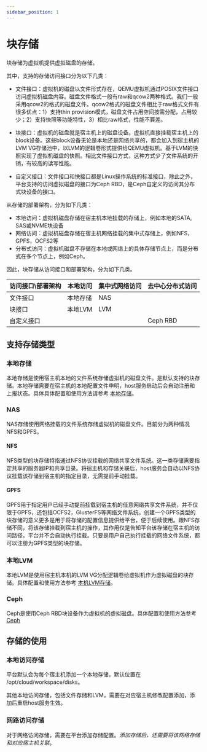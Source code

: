 ```yaml
---
sidebar_position: 1
---
```


# 块存储

块存储为虚拟机提供虚拟磁盘的存储。

其中，支持的存储访问接口分为以下几类：

* 文件接口：虚拟机的磁盘以文件形式存在，QEMU虚拟机通过POSIX文件接口访问虚拟机磁盘内容。磁盘文件格式一般有raw和qcow2两种格式。我们一般采用qcow2的格式的磁盘文件。qcow2格式的磁盘文件相比于raw格式文件有很多优点：1）支持thin provision模式，磁盘文件占用空间按需分配，占用较少；2）支持快照等功能特性，3）相比raw格式，性能不算差。

* 块接口：虚拟机的磁盘就是宿主机上的磁盘设备。虚拟机直接挂载宿主机上的block设备。这些block设备无论是本地还是网络共享的，都会加入到宿主机的LVM VG存储池中，以LVM的逻辑卷形式提供给QEMU虚拟机。基于LVM的快照实现了虚拟机磁盘的快照。相比文件接口方式，这种方式少了文件系统的开销，有较高的读写性能。

* 自定义接口：文件接口和快接口都是Linux操作系统的标准接口，除此之外，平台支持的访问虚拟磁盘的接口为Ceph RBD，是Ceph自定义的访问其分布式块设备的接口。

从存储的部署架构，分为如下几类：

* 本地访问：虚拟机磁盘存储在宿主机本地挂载的存储上，例如本地的SATA, SAS或NVME块设备
* 网络访问：虚拟机磁盘存储在宿主机网络挂载的集中式存储上，例如NFS，GPFS，OCFS2等
* 分布式访问：虚拟机磁盘不存储在本地或网络上的具体存储节点上，而是分布式在多个节点上，例如Ceph。

因此，块存储从访问接口和部署架构，分为如下几类。

| 访问接口\部署架构        |  本地访问           | 集中式网络访问       | 去中心分布式访问 |
|----------------|-------------------|--------------------|----------------|
| 文件接口        | 本地存储            | NAS                |                |
| 块接口          | 本地LVM            | LVM                |                |
| 自定义接口       |                   |                    | Ceph RBD       |

## 支持存储类型

### 本地存储

本地存储是使用宿主机本地的文件系统存储虚拟机的磁盘文件。是默认支持的块存储。本地存储需要在宿主机的本地配置文件申明，host服务启动后会自动注册和上报状态。具体具体配置和使用方法请参考 [本地存储](./add-storage)。

### NAS

NAS存储使用网络挂载的文件系统存储虚拟机的磁盘文件。目前分为两种情况NFS和GPFS。

#### NFS

NFS类型的块存储特指通过NFS协议挂载的网络共享文件系统。这一类存储需要指定共享的服务器IP和共享目录。将宿主机和存储关联后，host服务会自动以NFS协议挂载该存储到宿主机的指定目录，无需提前手动挂载。

#### GPFS

GPFS用于指定用户已经手动提前挂载到宿主机的任意网络共享文件系统，并不仅限于GPFS，还包括OCFS2，GlusterFS等网络文件系统。创建一个GPFS类型的块存储的意义更多是用于将存储的配置信息提供给平台，便于后续使用。跟NFS存储不同，将该存储挂载到宿主机的操作，其作用仅是告知平台该存储在宿主机的访问路径，平台并不会自动执行挂载。只要是用户自己执行挂载的网络文件系统，都可以注册为GPFS类型的块存储。

### 本地LVM

本地LVM是使用宿主机本机的LVM VG分配逻辑卷给虚拟机作为虚拟磁盘的块存储。具体配置和使用方法参考 [本机LVM存储](./lvm-storage)。

### Ceph

Ceph是使用Ceph RBD块设备作为虚拟机的虚拟磁盘。具体配置和使用方法参考 [Ceph](./ceph)

## 存储的使用

### 本地访问存储

平台默认会为每个宿主机添加一个本地存储，默认位置在 /opt/cloud/workspace/disks。

其他本地访问存储，包括文件存储和LVM，需要在对应宿主机修改配置添加，添加后重启host服务生效。

### 网路访问存储

对于网络访问存储，需要在平台添加存储配置。*添加存储后，还需要将该网络存储和对应宿主机关联*。
